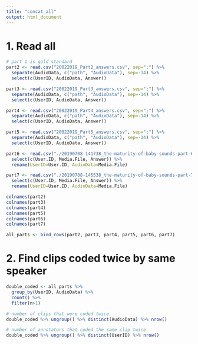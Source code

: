 ```yaml
---
title: "concat_all"
output: html_document
---
```


# 1. Read all

```r
# part 1 is gold standard
part2 <- read.csv("20022019_Part2_answers.csv", sep=";") %>% 
  separate(AudioData, c("path", "AudioData"), sep=-14) %>% 
  select(c(UserID, AudioData, Answer))

part3 <- read.csv("20022019_Part3_answers.csv", sep=";") %>% 
  separate(AudioData, c("path", "AudioData"), sep=-14) %>% 
  select(c(UserID, AudioData, Answer))

part4 <- read.csv("20022019_Part4_answers.csv", sep=";") %>% 
  separate(AudioData, c("path", "AudioData"), sep=-14) %>%
  select(c(UserID, AudioData, Answer))

part5 <- read.csv("20022019_Part5_answers.csv", sep=";") %>% 
  separate(AudioData, c("path", "AudioData"), sep=-14) %>%
  select(c(UserID, AudioData, Answer))

part6 <- read.csv("./20190708-141738_the-maturity-of-baby-sounds-part-6_answers.csv", sep=';') %>% 
  select(c(User.ID, Media.File, Answer)) %>% 
  rename(UserID=User.ID, AudioData=Media.File)

part7 <- read.csv("./20190708-145538_the-maturity-of-baby-sounds-part-7_answers.csv", sep=';') %>%
  select(c(User.ID, Media.File, Answer)) %>% 
  rename(UserID=User.ID, AudioData=Media.File)

colnames(part2)
colnames(part3)
colnames(part4)
colnames(part5)
colnames(part6)
colnames(part7)

all_parts <- bind_rows(part2, part3, part4, part5, part6, part7)

```

# 2. Find clips coded twice by same speaker

```r
double_coded <- all_parts %>% 
  group_by(UserID, AudioData) %>% 
  count() %>% 
  filter(n>1)

# number of clips that were coded twice
double_coded %>% ungroup() %>% distinct(AudioData) %>% nrow()

# number of annotators that coded the same clip twice
double_coded %>% ungroup() %>% distinct(UserID) %>% nrow()

```
